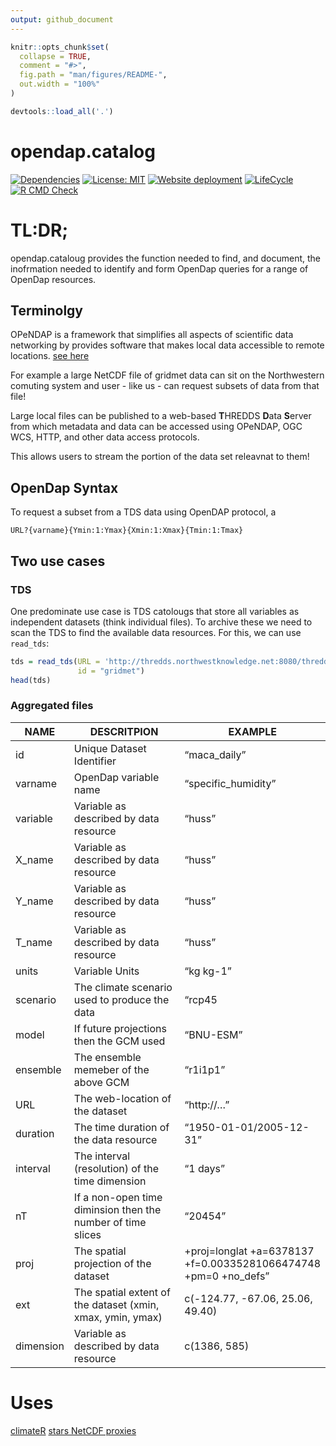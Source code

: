 ```yaml
---
output: github_document
---
```


<!-- README.md is generated from README.Rmd. Please edit that file -->

```r
knitr::opts_chunk$set(
  collapse = TRUE,
  comment = "#>",
  fig.path = "man/figures/README-",
  out.width = "100%"
)

devtools::load_all('.')
```

# opendap.catalog

<!-- badges: start -->
[![Dependencies](https://img.shields.io/badge/dependencies-6/30-orange?style=flat)](#)
[![License: MIT](https://img.shields.io/badge/License-MIT-yellow.svg)](https://choosealicense.com/licenses/mit/)
[![Website deployment](https://github.com/mikejohnson51/opendap.catalog/actions/workflows/pkgdown.yaml/badge.svg)](https://github.com/mikejohnson51/opendap.catalog/actions/workflows/pkgdown.yaml)
[![LifeCycle](man/figures/lifecycle/lifecycle-experimental.svg)](https://lifecycle.r-lib.org/articles/stages.html#experimental)
[![R CMD Check](https://github.com/mikejohnson51/opendap.catalog/actions/workflows/R-CMD-check.yaml/badge.svg)](https://github.com/mikejohnson51/opendap.catalog/actions/workflows/R-CMD-check.yaml)
<!-- badges: end -->

# TL:DR;

opendap.cataloug provides the function needed to find, and document, the inofrmation needed to identify and form OpenDap queries for a range of OpenDap resources.

## Terminolgy

OPeNDAP is a framework that simplifies all aspects of scientific data networking by provides software that makes local data accessible to remote locations. [see here](https://www.opendap.org)

For example a large NetCDF file of gridmet data can sit on the Northwestern comuting system and user - like us - can request subsets of data from that file!

Large local files can be published to a web-based **T**HREDDS **D**ata **S**erver from which metadata and data can be accessed using OPeNDAP, OGC WCS, HTTP, and other data access protocols.

This allows users to stream the portion of the data set releavnat to them!

## OpenDap Syntax

To request a subset from a TDS data using OpenDAP protocol, a 

```
URL?{varname}{Ymin:1:Ymax}{Xmin:1:Xmax}{Tmin:1:Tmax}
```

## Two use cases

### TDS

One predominate use case is TDS catolougs that store all variables as independent datasets (think individual files). To archive these we need to scan the TDS to find the available data resources. For this, we can use `read_tds`:

```r
tds = read_tds(URL = 'http://thredds.northwestknowledge.net:8080/thredds/reacch_climate_MET_aggregated_catalog.html', 
               id = "gridmet") 
head(tds)
```

### Aggregated files




| NAME | DESCRITPION | EXAMPLE | 
| ---- | ------------| --------| 
| id    | Unique Dataset Identifier | "maca_daily" |
| varname | OpenDap variable name   | "specific_humidity" |
| variable | Variable as described by data resource | "huss" |
| X_name | Variable as described by data resource | "huss" |
| Y_name | Variable as described by data resource | "huss" |
| T_name | Variable as described by data resource | "huss" |
| units | Variable Units | "kg kg-1" |
| scenario | The climate scenario used to produce the data | "rcp45 |
| model | If future projections then the GCM used | "BNU-ESM" |
| ensemble | The ensemble memeber of the above GCM | "r1i1p1" |
| URL | The web-location of the dataset | "http://..." |
| duration | The time duration of the data resource | "1950-01-01/2005-12-31" |
| interval | The interval (resolution) of the time dimension | "1 days" |
| nT | If a non-open time diminsion then the number of time slices | "20454" |
| proj | The spatial projection of the dataset| +proj=longlat +a=6378137 +f=0.00335281066474748 +pm=0 +no_defs" |
| ext | The spatial extent of the dataset (xmin, xmax, ymin, ymax)  | c(-124.77,  -67.06,   25.06,   49.40) |
| dimension | Variable as described by data resource | c(1386, 585) |


# Uses

[climateR]()
[stars NetCDF proxies]()


